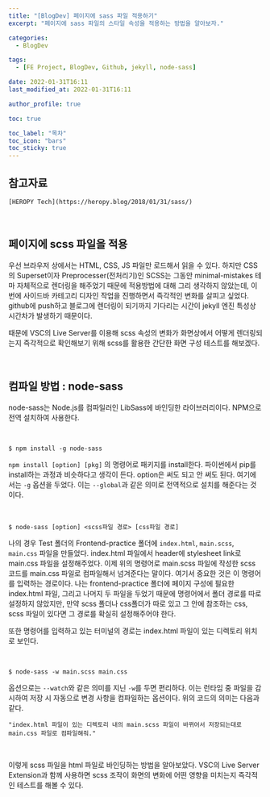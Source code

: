 ```yaml
---
title: "[BlogDev] 페이지에 sass 파일 적용하기"
excerpt: "페이지에 sass 파일의 스타일 속성을 적용하는 방법을 알아보자."

categories:
  - BlogDev

tags:
  - [FE Project, BlogDev, Github, jekyll, node-sass]

date: 2022-01-31T16:11
last_modified_at: 2022-01-31T16:11

author_profile: true

toc: true

toc_label: "목차"
toc_icon: "bars"
toc_sticky: true
---
```



## 참고자료

`[HEROPY Tech](https://heropy.blog/2018/01/31/sass/)`

<br />

## 페이지에 scss 파일을 적용

우선 브라우저 상에서는 HTML, CSS, JS 파일만 로드해서 읽을 수 있다. 하지만 CSS의 Superset이자 Preprocesser(전처리기)인 SCSS는 그동안 minimal-mistakes 테마 자체적으로 렌더링을 해주었기 때문에 적용방법에 대해 그리 생각하지 않았는데, 이번에 사이드바 카테고리 디자인 작업을 진행하면서 즉각적인 변화를 살피고 싶었다. github에 push하고 블로그에 렌더링이 되기까지 기다리는 시간이 jekyll 엔진 특성상 시간차가 발생하기 때문이다.

때문에 VSC의 Live Server를 이용해 scss 속성의 변화가 화면상에서 어떻게 렌더링되는지 즉각적으로 확인해보기 위해 scss를 활용한 간단한 화면 구성 테스트를 해보겠다.

<br />

## 컴파일 방법 : node-sass

node-sass는 Node.js를 컴파일러인 LibSass에 바인딩한 라이브러리이다. NPM으로 전역 설치하여 사용한다.

<br />

```
$ npm install -g node-sass
```

`npm install [option] [pkg]` 의 명령어로 패키지를 install한다. 파이썬에서 pip를 install하는 과정과 비슷하다고 생각이 든다. option은 써도 되고 안 써도 된다. 여기에서는 `-g` 옵션을 두었다. 이는 `--global`과 같은 의미로 전역적으로 설치를 해준다는 것이다.

<br />

```
$ node-sass [option] <scss파일 경로> [css파일 경로]
```

나의 경우 Test 폴더의 Frontend-practice 폴더에 `index.html`, `main.scss`, `main.css` 파일을 만들었다. index.html 파일에서 header에 stylesheet link로 main.css 파일을 설정해주었다. 이제 위의 명령어로 main.scss 파일에 작성한 scss 코드를 main.css 파일로 컴파일해서 넘겨준다는 말이다. 여기서 중요한 것은 이 명령어를 입력하는 경로이다. 나는 frontend-practice 폴더에 페이지 구성에 필요한 index.html 파일, 그리고 나머지 두 파일을 두었기 때문에 명령어에서 폴더 경로를 따로 설정하지 않았지만, 만약 scss 폴더나 css폴더가 따로 있고 그 안에 참조하는 css, scss 파일이 있다면 그 경로를 확실히 설정해주어야 한다.

또한 명령어를 입력하고 있는 터미널의 경로는 index.html 파일이 있는 디렉토리 위치로 보인다.

<br />

```
$ node-sass -w main.scss main.css
```

옵션으로는 `--watch`와 같은 의미를 지닌 `-w`를 두면 편리하다. 이는 런타임 중 파일을 감시하여 저장 시 자동으로 변경 사항을 컴파일하는 옵션이다. 위의 코드의 의미는 다음과 같다.

```
"index.html 파일이 있는 디렉토리 내의 main.scss 파일이 바뀌어서 저장되는대로 main.css 파일로 컴파일해줘."
```

<br />

이렇게 scss 파일을 html 파일로 바인딩하는 방법을 알아보았다. VSC의 Live Server Extension과 함께 사용하면 scss 조작이 화면의 변화에 어떤 영향을 미치는지 즉각적인 테스트를 해볼 수 있다.
